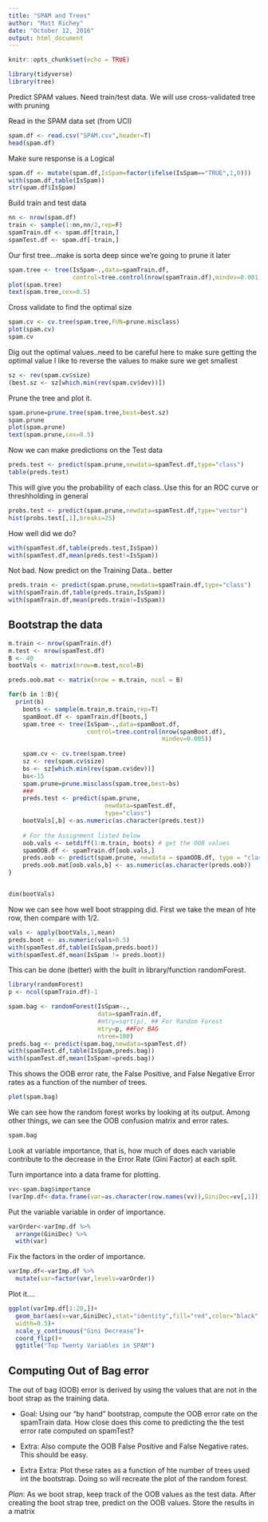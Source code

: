 ```yaml
---
title: "SPAM and Trees"
author: "Matt Richey"
date: "October 12, 2016"
output: html_document
---
```


```r
knitr::opts_chunk$set(echo = TRUE)
```
```r
library(tidyverse)
library(tree)
```

Predict SPAM values. Need train/test data. We will use
cross-validated tree with pruning



Read in the  SPAM data set (from UCI)
```r
spam.df <- read.csv("SPAM.csv",header=T)
head(spam.df)

```

Make sure response is a Logical

```r
spam.df <- mutate(spam.df,IsSpam=factor(ifelse(IsSpam=="TRUE",1,0)))
with(spam.df,table(IsSpam))
str(spam.df$IsSpam)

```

Build  train and test data

```r
nn <- nrow(spam.df)
train <- sample(1:nn,nn/2,rep=F)
spamTrain.df <- spam.df[train,]
spamTest.df <- spam.df[-train,]


```

Our first tree...make is sorta deep since we're going to prune it
later

```r
spam.tree <- tree(IsSpam~.,data=spamTrain.df,
                  control=tree.control(nrow(spamTrain.df),mindev=0.001))
plot(spam.tree)
text(spam.tree,cex=0.5)


```

Cross validate to find the optimal size

```r
spam.cv <- cv.tree(spam.tree,FUN=prune.misclass)
plot(spam.cv)
spam.cv

```

Dig out the optimal values..need to be careful here to make sure
getting the optimal value
I like to reverse the values to make sure we get smallest

```r
sz <- rev(spam.cv$size)
(best.sz <- sz[which.min(rev(spam.cv$dev))])


```

Prune the tree and plot it.

```r
spam.prune=prune.tree(spam.tree,best=best.sz)
spam.prune
plot(spam.prune)
text(spam.prune,cex=0.5)

```


Now we can make predictions on the Test data
```r
preds.test <- predict(spam.prune,newdata=spamTest.df,type="class")
table(preds.test)

```

This will give you the probability of each class..Use this for an
ROC curve or threshholding in general

```r
probs.test <- predict(spam.prune,newdata=spamTest.df,type="vector")
hist(probs.test[,1],breaks=25)

```

How well did we do?

```r
with(spamTest.df,table(preds.test,IsSpam))
with(spamTest.df,mean(preds.test!=IsSpam))

```

Not bad.  Now predict on the Training Data.. better

```r
preds.train <- predict(spam.prune,newdata=spamTrain.df,type="class")
with(spamTrain.df,table(preds.train,IsSpam))
with(spamTrain.df,mean(preds.train!=IsSpam))


```

## Bootstrap the data


```r
m.train <- nrow(spamTrain.df)
m.test <- nrow(spamTest.df)
B <- 40
bootVals <- matrix(nrow=m.test,ncol=B)

preds.oob.mat <- matrix(nrow = m.train, ncol = B)

for(b in 1:B){
  print(b)
    boots <- sample(m.train,m.train,rep=T)
    spamBoot.df <- spamTrain.df[boots,]
    spam.tree <- tree(IsSpam~.,data=spamBoot.df,
                      control=tree.control(nrow(spamBoot.df),
                                           mindev=0.005))
    
    spam.cv <- cv.tree(spam.tree)
    sz <- rev(spam.cv$size)
    bs <- sz[which.min(rev(spam.cv$dev))]
    bs<-15
    spam.prune=prune.misclass(spam.tree,best=bs)
    ###
    preds.test <- predict(spam.prune,
                           newdata=spamTest.df,
                           type="class")
    bootVals[,b] <-as.numeric(as.character(preds.test))
    
    # For the Assignment listed below
    oob.vals <- setdiff(1:m.train, boots) # get the OOB values
    spamOOB.df <- spamTrain.df[oob.vals,]
    preds.oob <- predict(spam.prune, newdata = spamOOB.df, type = "class")
    preds.oob.mat[oob.vals,b] <- as.numeric(as.character(preds.oob))
}


dim(bootVals)
```


Now we can see how well boot strapping did.
First we take the mean of hte row, then compare with 1/2. 
```r
vals <- apply(bootVals,1,mean)
preds.boot <- as.numeric(vals>0.5)
with(spamTest.df,table(IsSpam,preds.boot))
with(spamTest.df,mean(IsSpam != preds.boot))

```


This can be done (better) with the built in library/function randomForest.


```r
library(randomForest)
p <- ncol(spamTrain.df)-1

spam.bag <- randomForest(IsSpam~.,
                         data=spamTrain.df,
                         #mtry=sqrt(p), ## For Random Forest
                         mtry=p, ##For BAG
                         ntree=100)
preds.bag <- predict(spam.bag,newdata=spamTest.df)
with(spamTest.df,table(IsSpam,preds.bag))
with(spamTest.df,mean(IsSpam!=preds.bag))
```


This shows the OOB error rate, the False Positive, and False Negative Error rates as a function of the number of trees.
```r
plot(spam.bag)
```

We can see how the random forest works by looking at its output.
Among other things, we can see the OOB confusion matrix and error rates.

```r
spam.bag
```

Look at variable importance, that is, how much of does each variable contribute to the decrease in the Error Rate (Gini Factor) at each split.


Turn importance into a data frame for plotting.
```r
vv<-spam.bag$importance
(varImp.df<-data.frame(var=as.character(row.names(vv)),GiniDec=vv[,1]))
```


Put the variable variable in order of importance.

```r
varOrder<-varImp.df %>% 
  arrange(GiniDec) %>% 
  with(var)

```

Fix the factors in the order of importance.

```r
varImp.df<-varImp.df %>% 
  mutate(var=factor(var,levels=varOrder))

```


Plot it....

```r
ggplot(varImp.df[1:20,])+
  geom_bar(aes(x=var,GiniDec),stat="identity",fill="red",color="black",
  width=0.5)+
  scale_y_continuous("Gini Decrease")+
  coord_flip()+
  ggtitle("Top Twenty Variables in SPAM")

```



## Computing Out of Bag error

The out of bag (OOB) error is derived by using the values that are not in the boot strap as the training data. 

* Goal: Using our "by hand" bootstrap, compute the OOB error rate on the spamTrain data. How close does this come to predicting the the test error rate computed on spamTest?

* Extra: Also compute the OOB False Positive and False Negative rates. This should be easy.

* Extra Extra: Plot these rates as a function of hte number of trees used int the bootstrap. Doing so will recreate the plot of the random forest.

*Plan*: As we boot strap, keep track of the OOB values as the test data. After creating the boot strap tree, predict on the OOB values. Store the results in a matrix

